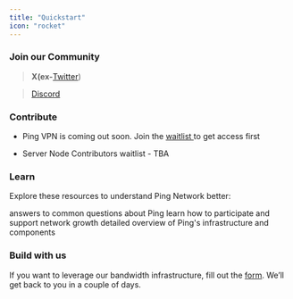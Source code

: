 ```yaml
---
title: "Quickstart"
icon: "rocket"
---
```


### **Join our Community**

> **X(ex-**[Twitter](https://twitter.com/pingnetwork_io))

> [Discord](https://discord.gg/pingnetwork)

### Contribute

* Ping VPN is coming out soon. Join the [waitlist ](https://pingnetwork.io)to get access first

* Server Node Contributors waitlist - TBA

### Learn

Explore these resources to understand Ping Network better:

<CardGroup cols={3}>
  <Card title="FAQ" icon="paintbrush" href="/Help-Center/FAQ">
    answers to common questions about Ping
  </Card>

  <Card title="Contributing Guide" icon="square-code" href="/Overview/HowtoContribute">
    learn how to participate and support network growth
  </Card>

  <Card title="Technical Architecture" icon="chart-mixed" href="/Overview/Architecture">
    detailed overview of Ping's infrastructure and components
  </Card>
</CardGroup>

### Build with us

If you want to leverage our bandwidth infrastructure, fill out the [form](https://forms.gle/NKD35i9kF5rDHUf6A). We’ll get back to you in a couple of days.

##